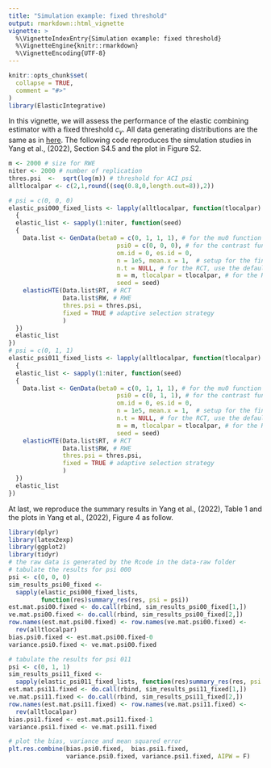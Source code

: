 ```yaml
---
title: "Simulation example: fixed threshold"
output: rmarkdown::html_vignette
vignette: >
  %\VignetteIndexEntry{Simulation example: fixed threshold}
  %\VignetteEngine{knitr::rmarkdown}
  %\VignetteEncoding{UTF-8}
---
```


```r
knitr::opts_chunk$set(
  collapse = TRUE,
  comment = "#>"
)
library(ElasticIntegrative)
```
In this vignette, we will assess the performance of the elastic combining estimator with a fixed threshold $c_\gamma$. All data generating distributions are the same as in [here](sim_psi011_111.html). The following code reproduces the simulation studies in Yang et al., (2022), Section S4.5 and the plot in Figure S2.
```r
m <- 2000 # size for RWE
niter <- 2000 # number of replication
thres.psi  <-  sqrt(log(m)) # threshold for ACI psi
alltlocalpar <- c(2,1,round((seq(0.8,0,length.out=8)),2))
```
```r
# psi = c(0, 0, 0)
elastic_psi000_fixed_lists <- lapply(alltlocalpar, function(tlocalpar)
  {
  elastic_list <- sapply(1:niter, function(seed)
  {
    Data.list <- GenData(beta0 = c(0, 1, 1, 1), # for the mu0 function
                              psi0 = c(0, 0, 0), # for the contrast function
                              om.id = 0, es.id = 0,
                              n = 1e5, mean.x = 1,  # setup for the finite population
                              n.t = NULL, # for the RCT, use the default sample size
                              m = m, tlocalpar = tlocalpar, # for the RWE
                              seed = seed)
    elasticHTE(Data.list$RT, # RCT
               Data.list$RW, # RWE
               thres.psi = thres.psi,
               fixed = TRUE # adaptive selection strategy
               )
  })
  elastic_list
})
# psi = c(0, 1, 1)
elastic_psi011_fixed_lists <- lapply(alltlocalpar, function(tlocalpar)
  {
  elastic_list <- sapply(1:niter, function(seed)
  {
    Data.list <- GenData(beta0 = c(0, 1, 1, 1), # for the mu0 function
                              psi0 = c(0, 1, 1), # for the contrast function
                              om.id = 0, es.id = 0,
                              n = 1e5, mean.x = 1,  # setup for the finite population
                              n.t = NULL, # for the RCT, use the default sample size
                              m = m, tlocalpar = tlocalpar, # for the RWE
                              seed = seed)
    elasticHTE(Data.list$RT, # RCT
               Data.list$RW, # RWE
               thres.psi = thres.psi,
               fixed = TRUE # adaptive selection strategy
               )
  })
  elastic_list
})
```
At last, we reproduce the summary results in Yang et al., (2022), Table 1 and the plots in Yang et al., (2022), Figure 4 as follow.
```r
library(dplyr)
library(latex2exp)
library(ggplot2)
library(tidyr)
# the raw data is generated by the Rcode in the data-raw folder
# tabulate the results for psi 000
psi <- c(0, 0, 0)
sim_results_psi00_fixed <-
  sapply(elastic_psi000_fixed_lists,
         function(res)summary_res(res, psi = psi))
est.mat.psi00.fixed <- do.call(rbind, sim_results_psi00_fixed[1,])
ve.mat.psi00.fixed <- do.call(rbind, sim_results_psi00_fixed[2,])
row.names(est.mat.psi00.fixed) <- row.names(ve.mat.psi00.fixed) <- 
  rev(alltlocalpar)
bias.psi0.fixed <- est.mat.psi00.fixed-0
variance.psi0.fixed <- ve.mat.psi00.fixed

# tabulate the results for psi 011
psi <- c(0, 1, 1)
sim_results_psi11_fixed <-
  sapply(elastic_psi011_fixed_lists, function(res)summary_res(res, psi = psi))
est.mat.psi11.fixed <- do.call(rbind, sim_results_psi11_fixed[1,])
ve.mat.psi11.fixed <- do.call(rbind, sim_results_psi11_fixed[2,])
row.names(est.mat.psi11.fixed) <- row.names(ve.mat.psi11.fixed) <- 
  rev(alltlocalpar)
bias.psi1.fixed <- est.mat.psi11.fixed-1
variance.psi1.fixed <- ve.mat.psi11.fixed
```
```r
# plot the bias, variance and mean squared error
plt.res.combine(bias.psi0.fixed,  bias.psi1.fixed,
                variance.psi0.fixed, variance.psi1.fixed, AIPW = F)
```

